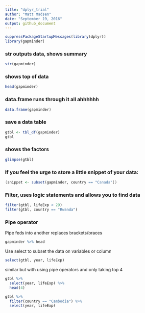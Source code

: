 ```yaml
---
title: "dplyr_trial"
author: "Matt Madsen"
date: "September 19, 2016"
output: github_document
---
```



```r
suppressPackageStartupMessages(library(dplyr))
library(gapminder)
```


### str outputs data, shows summary

```r
str(gapminder)
```

### shows top of data
```r
head(gapminder)
```

### data.frame runs through it all ahhhhhh
```r
data.frame(gapminder)
```

### save a data table 
```r
gtbl <- tbl_df(gapminder)
gtbl

```

### shows the factors 

```r
glimpse(gtbl)
```

### If you feel the urge to store a little snippet of your data:
```r
(snippet <- subset(gapminder, country == "Canada"))
```

### Filter, uses logic statements and allows you to find data 

```r
filter(gtbl, lifeExp < 29)
filter(gtbl, country == "Rwanda")
```


### Pipe operator

Pipe feds into another replaces brackets/braces

```r
gapminder %>% head
```

Use select to subset the data on variables or column 

```r
select(gtbl, year, lifeExp)
```

similar but with using pipe operators and only taking top 4

```r
gtbl %>%
  select(year, lifeExp) %>%
  head(4)
```


```r
gtbl %>%
  filter(country == "Cambodia") %>%
  select(year, lifeExp)
```



